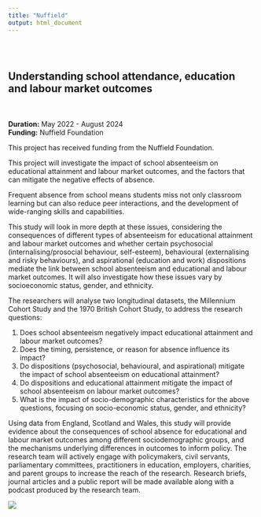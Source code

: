 ```yaml
---
title: "Nuffield"
output: html_document
---
```



<style type="text/css">
.title {
  display: none;
}

#getting-started img {
  margin-right: 10px;
}

</style>

<div class="row" style="padding-top: 30px;">
<div class="col-sm-8">

# **Understanding school attendance, education and labour market outcomes ** 

<br> <br>
**Duration:** May 2022 - August 2024\
**Funding:** Nuffield Foundation

This project has received funding from the Nuffield Foundation.

This project will investigate the impact of school absenteeism on educational attainment and labour market outcomes, and the factors that can mitigate the negative effects of absence.  

Frequent absence from school means students miss not only classroom learning but can also reduce peer interactions, and the development of wide-ranging skills and capabilities.

This study will look in more depth at these issues, considering the consequences of different types of absenteeism for educational attainment and labour market outcomes and whether certain psychosocial (internalising/prosocial behaviour, self-esteem), behavioural (externalising and risky behaviours), and aspirational (education and work) dispositions mediate the link between school absenteeism and educational and labour market outcomes. It will also investigate how these issues vary by socioeconomic status, gender, and ethnicity. 

The researchers will analyse two longitudinal datasets, the Millennium Cohort Study and the 1970 British Cohort Study, to address the research questions:

<ol type = "1">
         <li>Does school absenteeism negatively impact educational attainment and labour market outcomes?</li>
         <li>Does the timing, persistence, or reason for absence influence its impact?</li>
         <li>Do dispositions (psychosocial, behavioural, and aspirational) mitigate the impact of school absenteeism on educational attainment?</li>
         <li>Do dispositions and educational attainment mitigate the impact of school absenteeism on labour market outcomes?</li>
         <li>What is the impact of socio-demographic characteristics for the above questions, focusing on socio-economic status, gender, and ethnicity?</li>
      </ol>

Using data from England, Scotland and Wales, this study will provide evidence about the consequences of school absence for educational and labour market outcomes among different sociodemographic groups, and the mechanisms underlying differences in outcomes to inform policy. The research team will actively engage with policymakers, civil servants, parliamentary committees, practitioners in education, employers, charities, and parent groups to increase the reach of the research. Research briefs, journal articles and a public report will be made available along with a podcast produced by the research team.


</div>
<div class="col-sm-4">

<a href = "https://www.nuffieldfoundation.org/">
![](images/nuffield.png)
</a>